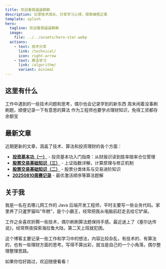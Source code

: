 ```yaml
---
title: 欢迎看我逼逼赖赖
description: 记录技术成长，分享学习心得，探索编程之美
template: splash
hero:
  tagline: 欢迎看我逼逼赖赖
  image:
    file: ../../assets/hero-star.webp
  actions:
    - text: 技术分享
      link: /technical/
      icon: right-arrow
    - text: 算法学习
      link: /algorithm/
      variant: minimal
---
```



## 这里有什么

<CardGrid stagger>
  <Card title="🖥️ 技术随笔" icon="laptop" href="/technical/">
    工作中遇到的一些技术问题和思考，偶尔也会记录学到的新东西
  </Card>
  <Card title="🧮 刷题记录" icon="puzzle" href="/algorithm/">
    周末闲着没事刷刷题，顺便记录一下有意思的算法
  </Card>
  <Card title="💰 理财日记" icon="approve-check" href="/investment/">
    作为工程师也要学点理财知识，免得工资都存余额宝
  </Card>
</CardGrid>

## 最新文章

近期更新的文章，涵盖了技术、算法和投资理财的各个方面：

- **[投资基本功（一）](/investment/basics/stock04/)** - 投资基本功入门指南：从财报识读到胜率赔率仓位管理
- **[股票交易基础知识（三）](/investment/basics/stock03/)** - 上证指数详解，计算原理与修正机制
- **[股票交易基础知识（二）](/investment/basics/stock02/)** - 股票分类体系与交易进阶知识
- **[20250810周赛记录](/algorithm/contest/leetcode20250810/)** - 最优激活顺序等算法题解

## 关于我

我是一名在去哪儿网工作的 Java 后端开发工程师，平时主要写一些业务代码。家里养了只暹罗猫叫"年糕"，是个小霸王，经常把我从电脑前赶走去给它铲屎。

工作之余喜欢折腾一些技术，偶尔刷刷算法题保持手感。最近迷上了《塞尔达传说》，经常熬夜探索海拉鲁大陆，第二天上班就犯困。

这个博客主要记录一些工作和学习中的想法，内容比较杂乱，有技术的、有算法的，也有一些理财方面的思考。写得不算出彩，就当是自己的一个小角落，偶尔整理整理思路。

如果你恰好路过，欢迎随便看看！